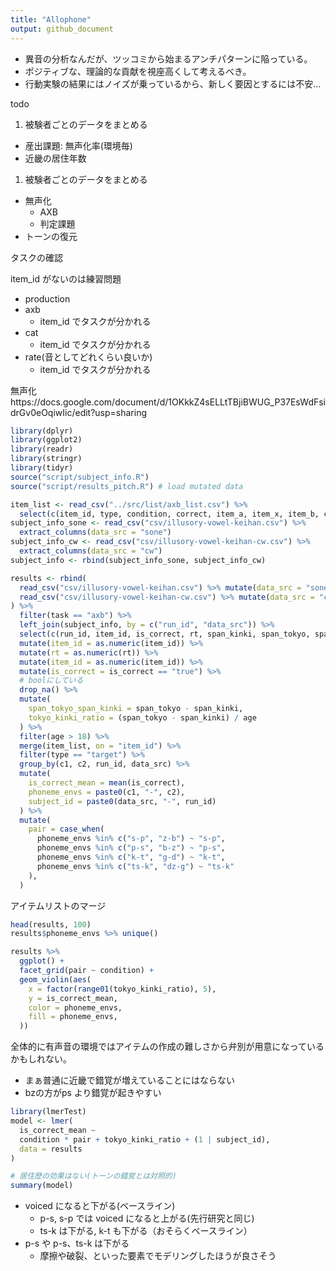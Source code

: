 ```yaml
---
title: "Allophone"
output: github_document
---
```


- 異音の分析なんだが、ツッコミから始まるアンチパターンに陥っている。
- ポジティブな、理論的な貢献を視座高くして考えるべき。
- 行動実験の結果にはノイズが乗っているから、新しく要因とするには不安...

todo

1. 被験者ごとのデータをまとめる
  * 産出課題: 無声化率(環境毎)
  * 近畿の居住年数
1. 被験者ごとのデータをまとめる
  * 無声化
    * AXB
    * 判定課題
  * トーンの復元
  
タスクの確認

item_id がないのは練習問題

* production
* axb
  * item_id でタスクが分かれる
* cat
  * item_id でタスクが分かれる
* rate(音としてどれくらい良いか)
  * item_id でタスクが分かれる
  
無声化
https://docs.google.com/document/d/1OKkkZ4sELLtTBjiBWUG_P37EsWdFsidrGv0eOqiwIic/edit?usp=sharing

```r
library(dplyr)
library(ggplot2)
library(readr)
library(stringr)
library(tidyr)
source("script/subject_info.R")
source("script/results_pitch.R") # load mutated data
```

```r
item_list <- read_csv("../src/list/axb_list.csv") %>%
  select(c(item_id, type, condition, correct, item_a, item_x, item_b, c1, c2))
subject_info_sone <- read_csv("csv/illusory-vowel-keihan.csv") %>%
  extract_columns(data_src = "sone")
subject_info_cw <- read_csv("csv/illusory-vowel-keihan-cw.csv") %>%
  extract_columns(data_src = "cw")
subject_info <- rbind(subject_info_sone, subject_info_cw)

results <- rbind(
  read_csv("csv/illusory-vowel-keihan.csv") %>% mutate(data_src = "sone"),
  read_csv("csv/illusory-vowel-keihan-cw.csv") %>% mutate(data_src = "cw")
) %>%
  filter(task == "axb") %>%
  left_join(subject_info, by = c("run_id", "data_src")) %>%
  select(c(run_id, item_id, is_correct, rt, span_kinki, span_tokyo, span_unknown, age, data_src, correct)) %>%
  mutate(item_id = as.numeric(item_id)) %>%
  mutate(rt = as.numeric(rt)) %>%
  mutate(item_id = as.numeric(item_id)) %>%
  mutate(is_correct = is_correct == "true") %>%
  # boolにしている
  drop_na() %>%
  mutate(
    span_tokyo_span_kinki = span_tokyo - span_kinki,
    tokyo_kinki_ratio = (span_tokyo - span_kinki) / age
  ) %>%
  filter(age > 18) %>%
  merge(item_list, on = "item_id") %>%
  filter(type == "target") %>%
  group_by(c1, c2, run_id, data_src) %>%
  mutate(
    is_correct_mean = mean(is_correct),
    phoneme_envs = paste0(c1, "-", c2),
    subject_id = paste0(data_src, "-", run_id)
  ) %>%
  mutate(
    pair = case_when(
      phoneme_envs %in% c("s-p", "z-b") ~ "s-p",
      phoneme_envs %in% c("p-s", "b-z") ~ "p-s",
      phoneme_envs %in% c("k-t", "g-d") ~ "k-t",
      phoneme_envs %in% c("ts-k", "dz-g") ~ "ts-k"
    ),
  )
```

アイテムリストのマージ

```r
head(results, 100)
results$phoneme_envs %>% unique()
```

```r
results %>%
  ggplot() +
  facet_grid(pair ~ condition) +
  geom_violin(aes(
    x = factor(range01(tokyo_kinki_ratio), 5),
    y = is_correct_mean,
    color = phoneme_envs,
    fill = phoneme_envs,
  ))
```

全体的に有声音の環境ではアイテムの作成の難しさから弁別が用意になっているかもしれない。

- まぁ普通に近畿で錯覚が増えていることにはならない
- bzの方がps より錯覚が起きやすい

```r
library(lmerTest)
model <- lmer(
  is_correct_mean ~
  condition * pair + tokyo_kinki_ratio + (1 | subject_id),
  data = results
)

# 居住歴の効果はない(トーンの錯覚とは対照的)
summary(model)
```

- voiced になると下がる(ベースライン)
  - p-s, s-p では voiced になると上がる(先行研究と同じ)
  - ts-k は下がる, k-t も下がる（おそらくベースライン）
- p-s や p-s、ts-k は下がる
  - 摩擦や破裂、といった要素でモデリングしたほうが良さそう
